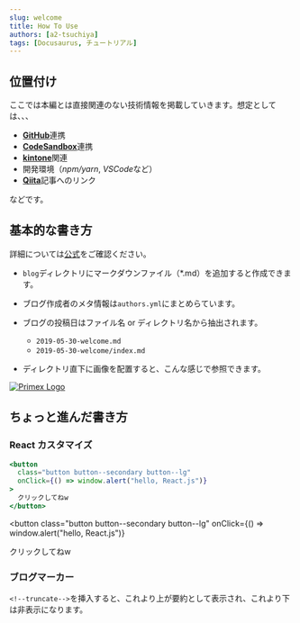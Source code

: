 ```yaml
---
slug: welcome
title: How To Use
authors: [a2-tsuchiya]
tags: [Docusaurus, チュートリアル]
---
```


## 位置付け

ここでは本編とは直接関連のない技術情報を掲載していきます。想定としては、、、

- [**GitHub**](https://github.com/orgs/prime-x-co-ltd/dashboard)連携
- [**CodeSandbox**](https://codesandbox.io/)連携
- [**kintone**](https://h2zqr.cybozu.com/k/#/portal)関連
- 開発環境（_npm/yarn_, *VSCode*など）
- [**Qiita**](https://qiita.com/)記事へのリンク

などです。

<!--truncate-->

## 基本的な書き方

詳細については[公式](https://docusaurus.io/docs/blog)をご確認ください。

- `blog`ディレクトリにマークダウンファイル（\*.md）を追加すると作成できます。
- ブログ作成者のメタ情報は`authors.yml`にまとめらています。
- ブログの投稿日はファイル名 or ディレクトリ名から抽出されます。

  - `2019-05-30-welcome.md`
  - `2019-05-30-welcome/index.md`

- ディレクトリ直下に画像を配置すると、こんな感じで参照できます。

[![Primex Logo](./primex_logo.jpg)](https://prime-x.co.jp)

## ちょっと進んだ書き方

### React カスタマイズ

```jsx
<button
  class="button button--secondary button--lg"
  onClick={() => window.alert("hello, React.js")}
>
  クリックしてねw
</button>
```

<button
  class="button button--secondary button--lg"
  onClick={() => window.alert("hello, React.js")}
>
  クリックしてねw
</button>

### ブログマーカー

`<!--truncate-->`を挿入すると、これより上が要約として表示され、これより下は非表示になります。
